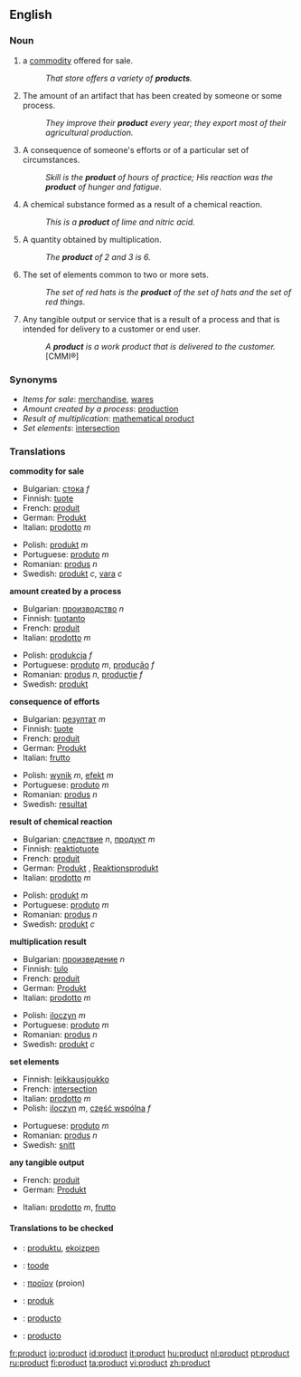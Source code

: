 ==English==

===Noun===
{{en-noun}}

# a [[commodity]] offered for sale.
#: ''That store offers a variety of '''products'''.''
# The amount of an artifact that has been created by someone or some process.
#: ''They improve their '''product''' every year; they export most of their agricultural production.''
# A consequence of someone's efforts or of a particular set of circumstances.
#: ''Skill is the '''product''' of hours of practice; His reaction was the '''product''' of hunger and fatigue.''
# A chemical substance formed as a result of a chemical reaction.
#: ''This is a '''product''' of lime and nitric acid.''
# {{math}} A quantity obtained by multiplication.
#: ''The '''product''' of 2 and 3 is 6.''
# The set of elements common to two or more sets.
#: ''The set of red hats is the '''product''' of the set of hats and the set of red things.''
# Any tangible output or service that is a result of a process and that is intended for delivery to a customer or end user. 
#: ''A '''product''' is a work product that is delivered to the customer.'' [CMMI®]

===Synonyms===
*''Items for sale'': [[merchandise]], [[wares]]
*''Amount created by a process'': [[production]]
*''Result of multiplication'': [[mathematical product]]
*''Set elements'': [[intersection]]

===Translations===
'''commodity for sale'''
{{top}}
*Bulgarian: [[стока]] ''f''
*Finnish: [[tuote]]
*French: [[produit]] {{m}}
*German: [[produkt|Produkt]] {{n}}
*Italian: [[prodotto]] ''m''
{{mid}}
*Polish: [[produkt]] ''m''
*Portuguese: [[produto]] ''m''
*Romanian: [[produs]] ''n''
*Swedish: [[produkt]] ''c'', [[vara]] ''c''
{{bottom}}

'''amount created by a process'''
{{top}}
*Bulgarian: [[производство]] ''n''
*Finnish: [[tuotanto]]
*French: [[produit]] {{m}}
*Italian: [[prodotto]] ''m''
{{mid}}
*Polish: [[produkcja]] ''f''
*Portuguese: [[produto]] ''m'', [[produção]] ''f''
*Romanian: [[produs]] ''n'', [[producţie]] ''f''
*Swedish: [[produkt]] {{c}}
{{bottom}}

'''consequence of efforts'''
{{top}}
*Bulgarian: [[резултат]] ''m''
*Finnish: [[tuote]]
*French: [[produit]] {{m}}
*German: [[produkt|Produkt]] {{n}}
*Italian: [[frutto]] {{m}}
{{mid}}
*Polish: [[wynik]] ''m'', [[efekt]] ''m''
*Portuguese: [[produto]] ''m''
*Romanian: [[produs]] ''n''
*Swedish: [[resultat]] {{n}}
{{bottom}}

'''result of chemical reaction'''
{{top}}
*Bulgarian: [[следствие]] ''n'', [[продукт]] ''m''
*Finnish: [[reaktiotuote]]
*French: [[produit]] {{m}}
*German: [[produkt|Produkt]] {{n}}, [[Reaktionsprodukt]] {{n}}
*Italian: [[prodotto]] ''m''
{{mid}}
*Polish: [[produkt]] ''m''
*Portuguese: [[produto]] ''m''
*Romanian: [[produs]] ''n''
*Swedish: [[produkt]] ''c''
{{bottom}}

'''multiplication result'''
{{top}}
*Bulgarian: [[произведение]] ''n''
*Finnish: [[tulo]]
*French: [[produit]] {{m}}
*German: [[produkt|Produkt]] {{n}}
*Italian: [[prodotto]] ''m''
{{mid}}
*Polish: [[iloczyn]] ''m''
*Portuguese: [[produto]] ''m''
*Romanian: [[produs]] ''n''
*Swedish: [[produkt]] ''c''
{{bottom}}

'''set elements'''
{{top}}
*Finnish: [[leikkausjoukko]]
*French: [[intersection]] {{f}}
*Italian: [[prodotto]] ''m''
*Polish: [[iloczyn]] ''m'', [[część wspólna]] ''f''
{{mid}}
*Portuguese: [[produto]] ''m''
*Romanian: [[produs]] ''n''
*Swedish: [[snitt]] {{n}}
{{bottom}}

'''any tangible output'''
{{top}}
*French: [[produit]] {{m}}
*German: [[produkt|Produkt]] {{n}}
{{mid}}
*Italian: [[prodotto]] ''m'', [[frutto]] {{m}}
{{bottom}}

====Translations to be checked====
{{checktrans}}
*{{ttbc|Basque}}: [[produktu]], [[ekoizpen]]
*{{ttbc|Estonian}}: [[toode]]
*{{ttbc|Greek}}: [[προϊον]] (proion)
*{{ttbc|Indonesian}}: [[produk]]
*{{ttbc|Interlingua}}: [[producto]]
*{{ttbc|Spanish}}: [[producto]] {{m}}

[[fr:product]]
[[io:product]]
[[id:product]]
[[it:product]]
[[hu:product]]
[[nl:product]]
[[pt:product]]
[[ru:product]]
[[fi:product]]
[[ta:product]]
[[vi:product]]
[[zh:product]]